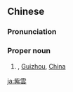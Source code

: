 {{also|紫云}}
==Chinese==
{{zh-forms|s=紫云}}
{{wikipedia|lang=zh}}

===Pronunciation===
{{zh-pron
|m=Zǐyún
|c=zi2 wan4
|mn=Chí-hûn
|cat=pn
}}

===Proper noun===
{{zh-proper noun}}

# {{w|Ziyun Miao and Buyei Autonomous County}}, [[Guizhou]], [[China]]

[[ja:紫雲]]